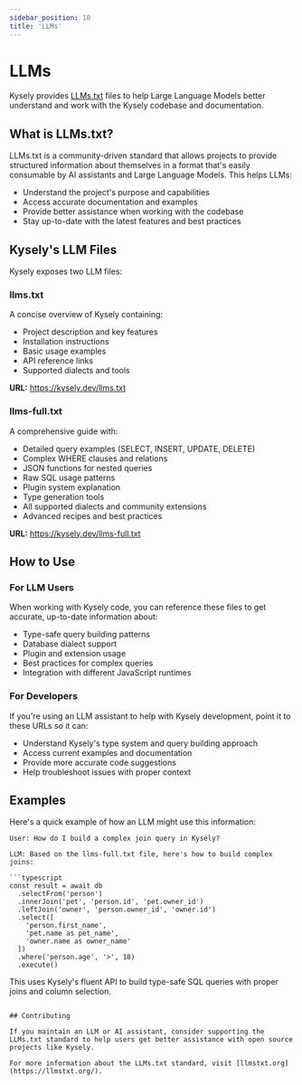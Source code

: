 ```yaml
---
sidebar_position: 10
title: 'LLMs'
---
```


# LLMs

Kysely provides [LLMs.txt](https://llmstxt.org/) files to help Large Language Models better understand and work with the Kysely codebase and documentation.

## What is LLMs.txt?

LLMs.txt is a community-driven standard that allows projects to provide structured information about themselves in a format that's easily consumable by AI assistants and Large Language Models. This helps LLMs:

- Understand the project's purpose and capabilities
- Access accurate documentation and examples
- Provide better assistance when working with the codebase
- Stay up-to-date with the latest features and best practices

## Kysely's LLM Files

Kysely exposes two LLM files:

### llms.txt

A concise overview of Kysely containing:

- Project description and key features
- Installation instructions
- Basic usage examples
- API reference links
- Supported dialects and tools

**URL:** https://kysely.dev/llms.txt

### llms-full.txt

A comprehensive guide with:

- Detailed query examples (SELECT, INSERT, UPDATE, DELETE)
- Complex WHERE clauses and relations
- JSON functions for nested queries
- Raw SQL usage patterns
- Plugin system explanation
- Type generation tools
- All supported dialects and community extensions
- Advanced recipes and best practices

**URL:** https://kysely.dev/llms-full.txt

## How to Use

### For LLM Users

When working with Kysely code, you can reference these files to get accurate, up-to-date information about:

- Type-safe query building patterns
- Database dialect support
- Plugin and extension usage
- Best practices for complex queries
- Integration with different JavaScript runtimes

### For Developers

If you're using an LLM assistant to help with Kysely development, point it to these URLs so it can:

- Understand Kysely's type system and query building approach
- Access current examples and documentation
- Provide more accurate code suggestions
- Help troubleshoot issues with proper context

## Examples

Here's a quick example of how an LLM might use this information:

````
User: How do I build a complex join query in Kysely?

LLM: Based on the llms-full.txt file, here's how to build complex joins:

```typescript
const result = await db
  .selectFrom('person')
  .innerJoin('pet', 'person.id', 'pet.owner_id')
  .leftJoin('owner', 'person.owner_id', 'owner.id')
  .select([
    'person.first_name',
    'pet.name as pet_name',
    'owner.name as owner_name'
  ])
  .where('person.age', '>', 18)
  .execute()
````

This uses Kysely's fluent API to build type-safe SQL queries with proper joins and column selection.

```

## Contributing

If you maintain an LLM or AI assistant, consider supporting the LLMs.txt standard to help users get better assistance with open source projects like Kysely.

For more information about the LLMs.txt standard, visit [llmstxt.org](https://llmstxt.org/).
```
